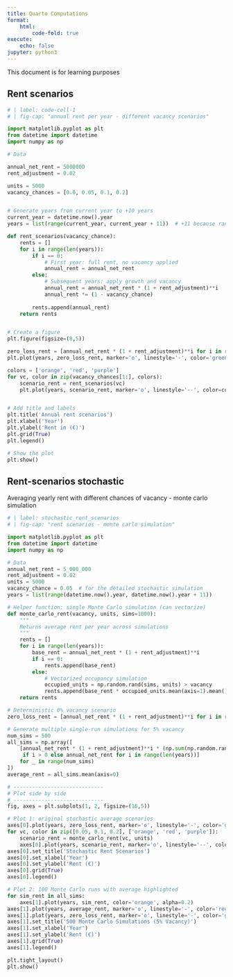 ```yaml
---
title: Quarto Computations
format: 
    html:
        code-fold: true
execute:
    echo: false
jupyter: python3
---
```


This document is for learning purposes 


## Rent scenarios

```python
# | label: code-cell-1
# | fig-cap: "annual rent per year - different vacancy scenarios"

import matplotlib.pyplot as plt
from datetime import datetime
import numpy as np

# Data

annual_net_rent = 5000000
rent_adjustment = 0.02

units = 5000
vacancy_chances = [0.0, 0.05, 0.1, 0.2]


# Generate years from current year to +10 years
current_year = datetime.now().year
years = list(range(current_year, current_year + 11))  # +11 because range is exclusive at the end

def rent_scenarios(vacancy_chance):
    rents = []
    for i in range(len(years)):
        if i == 0:
            # First year: full rent, no vacancy applied
            annual_rent = annual_net_rent
        else:
            # Subsequent years: apply growth and vacancy
            annual_rent = annual_net_rent * (1 + rent_adjustment)**i
            annual_rent *= (1 - vacancy_chance)
        
        rents.append(annual_rent)
    return rents


# Create a figure
plt.figure(figsize=(8,5))

zero_loss_rent = [annual_net_rent * (1 + rent_adjustment)**i for i in range(len(years))]
plt.plot(years, zero_loss_rent, marker='o', linestyle='-', color='green', label='0 loss scenario')

colors = ['orange', 'red', 'purple']
for vc, color in zip(vacancy_chances[1:], colors):
    scenario_rent = rent_scenarios(vc)
    plt.plot(years, scenario_rent, marker='o', linestyle='--', color=color, label=f'{int(vc*100)}% vacancy')


# Add title and labels
plt.title('Annual rent scenarios')
plt.xlabel('Year')
plt.ylabel('Rent in (€)')
plt.grid(True)
plt.legend()

# Show the plot
plt.show()

```

## Rent-scenarios stochastic

Averaging yearly rent with different chances of vacancy - monte carlo simulation 


```python

# | label: stochastic_rent_scenarios
# | fig-cap: "rent scenarios - monte carlo simulation"

import matplotlib.pyplot as plt
from datetime import datetime
import numpy as np

# Data
annual_net_rent = 5_000_000
rent_adjustment = 0.02
units = 5000
vacancy_chance = 0.05  # for the detailed stochastic simulation
years = list(range(datetime.now().year, datetime.now().year + 11))

# Helper function: single Monte Carlo simulation (can vectorize)
def monte_carlo_rent(vacancy, units, sims=1000):
    """
    Returns average rent per year across simulations
    """
    rents = []
    for i in range(len(years)):
        base_rent = annual_net_rent * (1 + rent_adjustment)**i
        if i == 0:
            rents.append(base_rent)
        else:
            # Vectorized occupancy simulation
            occupied_units = np.random.rand(sims, units) > vacancy
            rents.append(base_rent * occupied_units.mean(axis=1).mean())
    return rents

# Deterministic 0% vacancy scenario
zero_loss_rent = [annual_net_rent * (1 + rent_adjustment)**i for i in range(len(years))]

# Generate multiple single-run simulations for 5% vacancy
num_sims = 500
all_sims = np.array([
    [annual_net_rent * (1 + rent_adjustment)**i * (np.sum(np.random.rand(units) > vacancy_chance)/units) 
     if i > 0 else annual_net_rent for i in range(len(years))]
    for _ in range(num_sims)
])
average_rent = all_sims.mean(axis=0)

# -----------------------------
# Plot side by side
# -----------------------------
fig, axes = plt.subplots(1, 2, figsize=(16,5))

# Plot 1: original stochastic average scenarios
axes[0].plot(years, zero_loss_rent, marker='o', linestyle='-', color='green', label='0 loss scenario')
for vc, color in zip([0.05, 0.1, 0.2], ['orange', 'red', 'purple']):
    scenario_rent = monte_carlo_rent(vc, units)
    axes[0].plot(years, scenario_rent, marker='o', linestyle='--', color=color, label=f'{int(vc*100)}% vacancy per unit')
axes[0].set_title('Stochastic Rent Scenarios')
axes[0].set_xlabel('Year')
axes[0].set_ylabel('Rent (€)')
axes[0].grid(True)
axes[0].legend()

# Plot 2: 100 Monte Carlo runs with average highlighted
for sim_rent in all_sims:
    axes[1].plot(years, sim_rent, color='orange', alpha=0.2)
axes[1].plot(years, average_rent, marker='o', linestyle='-', color='red', linewidth=2, label='Average rent (5% vacancy)')
axes[1].plot(years, zero_loss_rent, marker='o', linestyle='-', color='green', label='0 loss scenario')
axes[1].set_title('500 Monte Carlo Simulations (5% Vacancy)')
axes[1].set_xlabel('Year')
axes[1].set_ylabel('Rent (€)')
axes[1].grid(True)
axes[1].legend()

plt.tight_layout()
plt.show()
```

